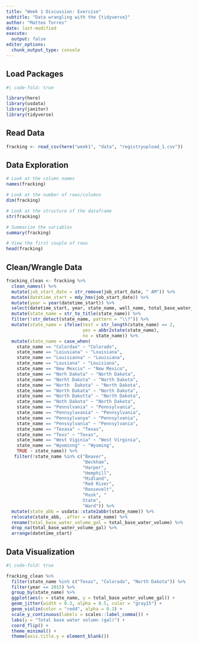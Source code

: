 ```yaml
---
title: "Week 1 Discussion: Exercise"
subtitle: "Data wrangling with the {tidyverse}"
author: "Matteo Torres"
date: last-modified
execute: 
  output: false
editor_options: 
  chunk_output_type: console
---
```


## Load Packages
```r
#| code-fold: true

library(here)
library(usdata)
library(janitor)
library(tidyverse)
```

## Read Data
```r
fracking <- read_csv(here("week1", "data", "registryupload_1.csv"))
```

## Data Exploration
```r
# Look at the column names 
names(fracking)
```

```r
# Look at the number of rows/columns
dim(fracking)
```

```r
# Look at the structure of the dataframe
str(fracking)
```

```r
# Summarize the variables
summary(fracking)
```

```r
# View the first couple of rows
head(fracking)
```

## Clean/Wrangle Data
```r
fracking_clean <- fracking %>%
  clean_names() %>%
  mutate(job_start_date = str_remove(job_start_date, " AM")) %>%
  mutate(datetime_start = mdy_hms(job_start_date)) %>%
  mutate(year = year(datetime_start)) %>%
  select(datetime_start, year, state_name, well_name, total_base_water_volume) %>%
  mutate(state_name = str_to_title(state_name)) %>%
  filter(!str_detect(state_name, pattern = "\\?")) %>%
  mutate(state_name = ifelse(test = str_length(state_name) == 2,
                             yes = abbr2state(state_name),
                             no = state_name)) %>%
  mutate(state_name = case_when(
    state_name == "Colordao" ~ "Colorado",
    state_name == "Loiusiana" ~ "Louisiana",
    state_name == "Louisianna" ~ "Louisiana",
    state_name == "Lousiana" ~ "Louisiana",
    state_name == "New Mexcio" ~ "New Mexico",
    state_name == "Norh Dakota" ~ "North Dakota",
    state_name == "Norht Dakota" ~ "North Dakota",
    state_name == "North  Dakota" ~ "North Dakota",
    state_name == "North Dakata" ~ "North Dakota",
    state_name == "North Dakotta" ~ "North Dakota",
    state_name == "Noth Dakota" ~ "North Dakota",
    state_name == "Pennslvania" ~ "Pennsylvania",
    state_name == "Pennsylavania" ~ "Pennsylvania",
    state_name == "Pennsylvanya" ~ "Pennsylvania",
    state_name == "Penssylvania" ~ "Pennsylvania",
    state_name == "Texasa" ~ "Texas",
    state_name == "Texs" ~ "Texas", 
    state_name == "West Viginia" ~ "West Virginia",
    state_name == "Wyominng" ~ "Wyoming", 
    TRUE ~ state_name)) %>%
   filter(!state_name %in% c("Beaver", 
                             "Beckham", 
                             "Harper", 
                             "Hemphill", 
                             "Midland", 
                             "Red River", 
                             "Roosevelt", 
                             "Rusk", "
                             State", 
                             "Ward")) %>%
  mutate(state_abb = usdata::state2abbr(state_name)) %>%
  relocate(state_abb, .after = state_name) %>%
  rename(total_base_water_volume_gal = total_base_water_volume) %>%
  drop_na(total_base_water_volume_gal) %>%
  arrange(datetime_start)
```

## Data Visualization
```r
#| code-fold: true

fracking_clean %>%
  filter(state_name %in% c("Texas", "Colorado", "North Dakota")) %>%
  filter(year == 2015) %>%
  group_by(state_name) %>%
  ggplot(aes(x = state_name, y = total_base_water_volume_gal)) +
  geom_jitter(width = 0.3, alpha = 0.5, color = "gray15") +
  geom_violin(color = "red4", alpha = 0.3) +
  scale_y_continuous(labels = scales::label_comma()) +
  labs(y = "Total base water volumn (gal)") +
  coord_flip() +
  theme_minimal() +
  theme(axis.title.y = element_blank())
```

